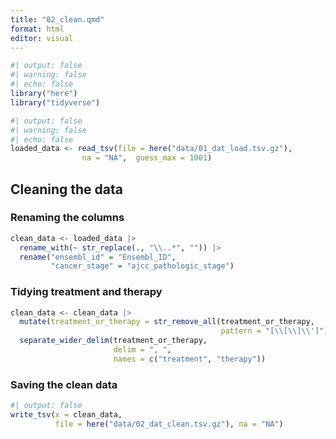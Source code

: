 ```yaml
---
title: "02_clean.qmd"
format: html
editor: visual
---
```


```r
#| output: false
#| warning: false
#| echo: false
library("here")
library("tidyverse")
```

```r
#| output: false
#| warning: false
#| echo: false
loaded_data <- read_tsv(file = here("data/01_dat_load.tsv.gz"), 
                na = "NA",  guess_max = 1001)
```

## Cleaning the data

### Renaming the columns

```r
clean_data <- loaded_data |> 
  rename_with(~ str_replace(., "\\..*", "")) |> 
  rename("ensembl_id" = "Ensembl_ID", 
         "cancer_stage" = "ajcc_pathologic_stage")

```

### Tidying treatment and therapy

```r

clean_data <- clean_data |> 
  mutate(treatment_or_therapy = str_remove_all(treatment_or_therapy, 
                                               pattern = "[\\[\\]\\']")) |> 
  separate_wider_delim(treatment_or_therapy,
                       delim = ", ",
                       names = c("treatment", "therapy"))
```

### Saving the clean data

```r
#| output: false
write_tsv(x = clean_data, 
          file = here("data/02_dat_clean.tsv.gz"), na = "NA")
```
